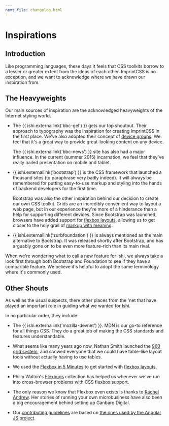 ```yaml
---
next_file: changelog.html
---
```

# Inspirations

## Introduction

Like programming languages, these days it feels that CSS toolkits borrow to a lesser or greater extent from the ideas of each other. ImprintCSS is no exception, and we want to acknowledge where we have drawn our inspiration from.

## The Heavyweights

<p className="p--leader">Our main sources of inspiration are the acknowledged heavyweights of the Internet styling world.</p>

* The {{ ishi.externallink('bbc-gel') }} gets our top shoutout. Their approach to typography was the inspiration for creating ImprintCSS in the first place. We've also adopted their concept of [device groups](concepts/device-groups.html). We feel that it's a great way to provide great-looking content on any device.

   The {{ ishi.externallink('bbc-news') }} site has also had a major influence. In the current (summer 2015) incarnation, we feel that they've really nailed presentation on mobile and tablet.

* {{ ishi.externallink('bootstrap') }} is the CSS framework that launched a thousand sites (to paraphrase very badly indeed). It will always be remembered for putting easy-to-use markup and styling into the hands of backend developers for the first time.

    Bootstrap was also the other inspiration behind our decision to create our own CSS toolkit. Grids are an incredibly convenient way to layout a web page, but in our experience they're more of a hinderance than a help for supporting different devices. Since Bootstrap was launched, browsers have added support for [flexbox layouts](layouts/index.html), allowing us to get closer to the holy grail of [markup with meaning](structure/index.html).

* {{ ishi.externallink('zurbfoundation') }} is always mentioned as the main alternative to Bootstrap. It was released shortly after Bootstrap, and has arguably gone on to be even more feature-rich than its main rival.

When we're wondering what to call a new feature for Ishi, we always take a look first through both Bootstrap and Foundation to see if they have a comparible feature. We believe it's helpful to adopt the same terminology where it's commonly used.

## Other Shouts

<p className="p--leader">As well as the usual suspects, there other places from the 'net that have played an important role in guiding what we wanted for Ishi.</p>

In no particular order, they include:

* The {{ ishi.externallink('mozilla-devnet') }}. MDN is our go-to reference for all things CSS. They do a great job of making the CSS standards and features understandable.

* What seems like many years ago now, Nathan Smith launched the [960 grid system](http://960.gs/), and showed everyone that we could have table-like layout tools without actually having to use tables.

* We used the [Flexbox in 5 Minutes](http://flexboxin5.com) to get started with [flexbox layouts](layouts/index.html).

* Philip Walton's [Flexbugs](https://github.com/philipwalton/flexbugs) collection has helped us whenever we've run into cross-browser problems with CSS flexbox support.

* The only reason we know that Flexbox even exists is thanks to [Rachel Andrew](https://rachelandrew.co.uk/). Her stories of running your own microbusiness have also been a big encouragement behind setting up Ganbaro Digital.

* Our [contributing guidelines](contributing.html) are based on [the ones used by the Angular JS project](https://github.com/angular/angular.js/blob/master/CONTRIBUTING.md).
